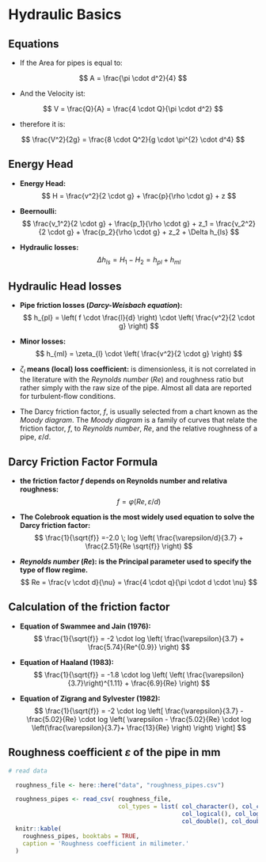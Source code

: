 # Hydraulic Basics

## Equations 

 - If the Area for pipes is equal to: 

$$
A = \frac{\pi \cdot d^2}{4}
$$
  
  - And the Velocity ist:
  
$$
  V = \frac{Q}{A} = \frac{4 \cdot Q}{\pi \cdot d^2} 
$$

  - therefore it is:

$$
  \frac{V^2}{2g} = \frac{8 \cdot Q^2}{g \cdot \pi^{2} \cdot d^4} 
$$

## Energy Head

  - **Energy Head:** 
$$
  H = \frac{v^2}{2 \cdot g} + \frac{p}{\rho \cdot g} + z
$$

  - **Beernoulli:**  
  $$
  \frac{v_1^2}{2 \cdot g} + \frac{p_1}{\rho \cdot g} + z_1 = \frac{v_2^2}{2 \cdot g} + \frac{p_2}{\rho \cdot g} + z_2 + \Delta h_{ls}
  $$

  - **Hydraulic losses:** 
  $$
  \Delta h_{ls} = H_1 - H_2 = h_{pl} + h_{ml}
  $$
  
## Hydraulic Head losses

  - **Pipe friction losses (_Darcy-Weisbach equation_):** 
  $$
  h_{pl} =  \left( f \cdot \frac{l}{d} \right) \cdot \left( \frac{v^2}{2 \cdot g} \right)
  $$
  
  - **Minor losses:** 
  $$
  h_{ml} = \zeta_{l} \cdot \left( \frac{v^2}{2 \cdot g} \right)
  $$
    
 - $\zeta_{l}$ **means (local) loss coefficient:**  is dimensionless, it is not correlated in the literature with the _Reynolds number_ $(\mathit{Re})$ and roughness ratio but rather simply with the raw size of the pipe. Almost all data are reported for turbulent-flow conditions.
 
 - The Darcy friction factor, $f$, is usually selected from a chart known as the _Moody diagram_. The _Moody diagram_ is a family of curves that relate the friction factor, $f$, to _Reynolds number_, $Re$, and the relative roughness of a pipe, $\varepsilon/d$.

## Darcy Friction Factor Formula

   - **the friction factor $f$ depends on Reynolds number and relativa roughness:** 
   $$
   f= \varphi (Re, \varepsilon/d)
   $$
  
   - **The Colebrook equation is the most widely used equation to solve the Darcy friction factor:**
   $$
   \frac{1}{\sqrt{f}} =-2.0 \; log \left( \frac{\varepsilon/d}{3.7} + \frac{2.51}{Re \sqrt{f}} \right)
   $$

   - **_Reynolds number_ ($Re$): is the Principal parameter used to specify the type of flow regime.** 
   $$
   Re = \frac{v \cdot d}{\nu} =  \frac{4 \cdot q}{\pi \cdot d \cdot \nu}
   $$
    
    
    
## Calculation of the friction factor

  - **Equation of Swammee and Jain (1976):** 
  $$
  \frac{1}{\sqrt{f}} = -2 \cdot log \left( \frac{\varepsilon}{3.7} + \frac{5.74}{Re^{0.9}} \right)
  $$

  - **Equation of Haaland (1983):**  
  $$
  \frac{1}{\sqrt{f}} = -1.8 \cdot log \left( \left( \frac{\varepsilon}{3.7}\right)^{1.11} + \frac{6.9}{Re} \right)
  $$

  - **Equation of Zigrang and Sylvester (1982):** 
  $$
  \frac{1}{\sqrt{f}} = -2 \cdot log \left[ \frac{\varepsilon}{3.7} - \frac{5.02}{Re}  \cdot log \left( \varepsilon - \frac{5.02}{Re}  \cdot log \left(\frac{\varepsilon}{3.7}+ \frac{13}{Re} \right) \right) \right]
  $$
  

## Roughness coefficient $\varepsilon$ of the pipe in mm

```r

# read data 

  roughness_file <- here::here("data", "roughness_pipes.csv")

  roughness_pipes <- read_csv( roughness_file,
                               col_types = list( col_character(), col_character(),
                                                 col_logical(), col_logical(), col_logical(),
                                                 col_double(), col_double()))
  knitr::kable(
    roughness_pipes, booktabs = TRUE,
    caption = 'Roughness coefficient in milimeter.'
  )

``` 


